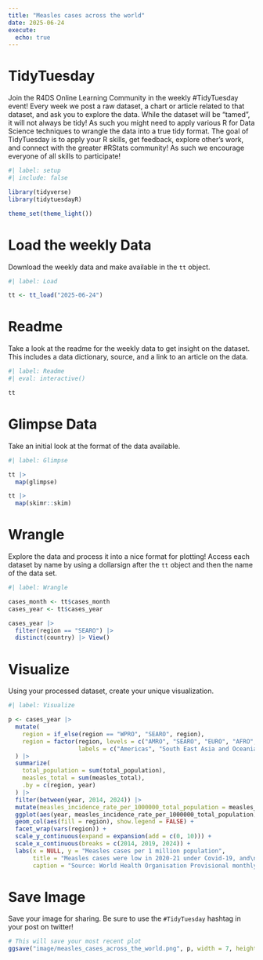 ```yaml
---
title: "Measles cases across the world"
date: 2025-06-24
execute: 
  echo: true
---
```


# TidyTuesday

Join the R4DS Online Learning Community in the weekly #TidyTuesday event!
Every week we post a raw dataset, a chart or article related to that dataset, and ask you to explore the data.
While the dataset will be “tamed”, it will not always be tidy! As such you might need to apply various R for Data Science techniques to wrangle the data into a true tidy format.
The goal of TidyTuesday is to apply your R skills, get feedback, explore other’s work, and connect with the greater #RStats community!
As such we encourage everyone of all skills to participate!

```r
#| label: setup
#| include: false

library(tidyverse)
library(tidytuesdayR)

theme_set(theme_light())
```

# Load the weekly Data

Download the weekly data and make available in the `tt` object.

```r
#| label: Load

tt <- tt_load("2025-06-24")

```

# Readme

Take a look at the readme for the weekly data to get insight on the dataset.
This includes a data dictionary, source, and a link to an article on the data.

```r
#| label: Readme
#| eval: interactive()

tt

```

# Glimpse Data

Take an initial look at the format of the data available.

```r
#| label: Glimpse

tt |> 
  map(glimpse)
```

```r
tt |> 
  map(skimr::skim)
```

# Wrangle

Explore the data and process it into a nice format for plotting! Access each dataset by name by using a dollarsign after the `tt` object and then the name of the data set.

```r
#| label: Wrangle

cases_month <- tt$cases_month
cases_year <- tt$cases_year

```

```r
cases_year |> 
  filter(region == "SEARO") |> 
  distinct(country) |> View()

```

# Visualize

Using your processed dataset, create your unique visualization.

```r
#| label: Visualize

p <- cases_year |> 
  mutate(
    region = if_else(region == "WPRO", "SEARO", region),
    region = factor(region, levels = c("AMRO", "SEARO", "EURO", "AFRO", "EMRO"),
                    labels = c("Americas", "South East Asia and Oceania", "Europe and Eurasia", "Sub-Saharan Africa", "Middle East and North Africa"))
  ) |> 
  summarize(
    total_population = sum(total_population),
    measles_total = sum(measles_total),
    .by = c(region, year)
  ) |> 
  filter(between(year, 2014, 2024)) |> 
  mutate(measles_incidence_rate_per_1000000_total_population = measles_total / total_population * 1e6) |> 
  ggplot(aes(year, measles_incidence_rate_per_1000000_total_population)) +
  geom_col(aes(fill = region), show.legend = FALSE) +
  facet_wrap(vars(region)) +
  scale_y_continuous(expand = expansion(add = c(0, 10))) +
  scale_x_continuous(breaks = c(2014, 2019, 2024)) +
  labs(x = NULL, y = "Measles cases per 1 million population",
       title = "Measles cases were low in 2020-21 under Covid-19, and\nthey have risen since then. Even Americas may not be safe\nunder anti-vaccine U.S. Secretary of Health and Human Services",
       caption = "Source: World Health Organisation Provisional monthly measles and rubella data, as of June 2025")

```

# Save Image

Save your image for sharing. Be sure to use the `#TidyTuesday` hashtag in your post on twitter! 

```r

# This will save your most recent plot
ggsave("image/measles_cases_across_the_world.png", p, width = 7, height = 4)
```

